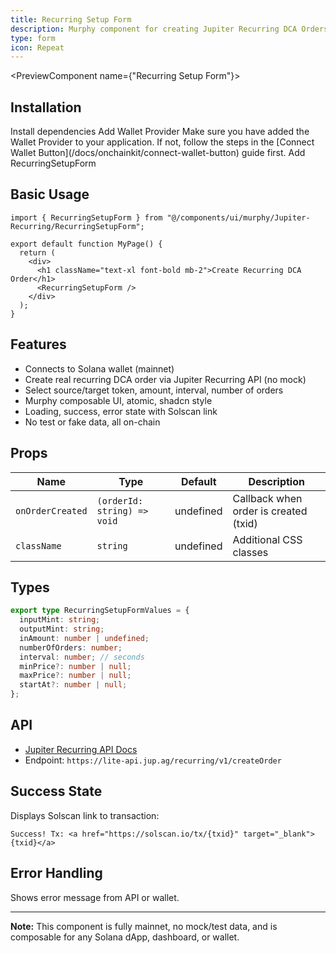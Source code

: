 ```yaml
---
title: Recurring Setup Form
description: Murphy component for creating Jupiter Recurring DCA Orders on Solana mainnet
type: form
icon: Repeat
---
```



<PreviewComponent name={"Recurring Setup Form"}>
  <RecurringSetupForm />
</PreviewComponent>

## Installation

<Steps>
  <Step>
    Install dependencies
    <DependenciesInstallCommands packageUrl={"@solana/web3.js @solana/wallet-adapter-react sonner"}/>
  </Step>
  <Step>
    Add Wallet Provider
    Make sure you have added the Wallet Provider to your application. If not, follow the steps in the [Connect Wallet Button](/docs/onchainkit/connect-wallet-button) guide first.
  </Step>
  <Step>
    Add RecurringSetupForm
    <InstallationCommands packageUrl={`${process.env.NEXT_PUBLIC_BASE_URL}/r/RecurringSetupForm.json`} />
  </Step>
</Steps>

## Basic Usage

```tsx
import { RecurringSetupForm } from "@/components/ui/murphy/Jupiter-Recurring/RecurringSetupForm";

export default function MyPage() {
  return (
    <div>
      <h1 className="text-xl font-bold mb-2">Create Recurring DCA Order</h1>
      <RecurringSetupForm />
    </div>
  );
}
```

## Features

- Connects to Solana wallet (mainnet)
- Create real recurring DCA order via Jupiter Recurring API (no mock)
- Select source/target token, amount, interval, number of orders
- Murphy composable UI, atomic, shadcn style
- Loading, success, error state with Solscan link
- No test or fake data, all on-chain

## Props

| Name            | Type                                 | Default   | Description                                 |
|-----------------|--------------------------------------|-----------|---------------------------------------------|
| `onOrderCreated`| `(orderId: string) => void`           | undefined | Callback when order is created (txid)       |
| `className`     | `string`                             | undefined | Additional CSS classes                      |

## Types

```ts
export type RecurringSetupFormValues = {
  inputMint: string;
  outputMint: string;
  inAmount: number | undefined;
  numberOfOrders: number;
  interval: number; // seconds
  minPrice?: number | null;
  maxPrice?: number | null;
  startAt?: number | null;
};
```

## API

- [Jupiter Recurring API Docs](https://dev.jup.ag/docs/recurring-api/create-order)
- Endpoint: `https://lite-api.jup.ag/recurring/v1/createOrder`

## Success State

Displays Solscan link to transaction:

```tsx
Success! Tx: <a href="https://solscan.io/tx/{txid}" target="_blank">{txid}</a>
```

## Error Handling

Shows error message from API or wallet.

---

**Note:** This component is fully mainnet, no mock/test data, and is composable for any Solana dApp, dashboard, or wallet. 
